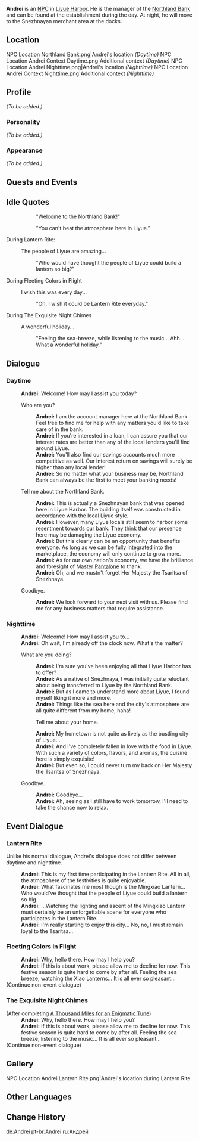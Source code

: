 {{Meta
<!-- REMOVE THIS TEMPLATE AFTER ADDING MISSING INFO -->
|missing_NPC_profile  = yes
}}
{{Character Infobox
|type             = NPC
|image            = NPC Andrei.png
|region           = Liyue
|region2          = Snezhnaya
|affiliation      = Northland Bank
|title            = Manager, Northland Bank
}}
'''Andrei''' is an [[NPC]] in [[Liyue Harbor]]. He is the manager of the [[Northland Bank]] and can be found at the establishment during the day. At night, he will move to the Snezhnayan merchant area at the docks.

==Location==
<gallery>
NPC Location Northland Bank.png|Andrei's location ''(Daytime)''
NPC Location Andrei Context Daytime.png|Additional context ''(Daytime)''
NPC Location Andrei Nighttime.png|Andrei's location ''(Nighttime)''
NPC Location Andrei Context Nighttime.png|Additional context ''(Nighttime)''
</gallery>

==Profile==
''(To be added.)''

===Personality===
''(To be added.)''

===Appearance===
''(To be added.)''

==Quests and Events==
{{Quests and Events}}

==Idle Quotes==
{{Dialogue start}}
:: {{A|VO Andrei 01.ogg}} "Welcome to the Northland Bank!"
:: {{A|VO Andrei 02.ogg}} "You can't beat the atmosphere here in Liyue."
{{Dialogue end}}

;During Lantern Rite:
{{Dialogue start}}
: {{DIcon|Idle}} The people of Liyue are amazing...
:: {{A|VO Andrei Lantern Rite 01.ogg}} "Who would have thought the people of Liyue could build a lantern so big?"
{{Dialogue end}}

;During Fleeting Colors in Flight
{{Dialogue start}}
: {{DIcon|Idle}} I wish this was every day...
:: {{A|VO Andrei Lantern Rite 02.ogg}} "Oh, I wish it could be Lantern Rite everyday."
{{Dialogue end}}

;During The Exquisite Night Chimes
{{Dialogue start}}
: {{DIcon|Idle}} A wonderful holiday...
:: {{A|VO Andrei Lantern Rite 03.ogg}} "Feeling the sea-breeze, while listening to the music... Ahh... What a wonderful holiday."
{{Dialogue end}}

==Dialogue==
===Daytime===
{{Dialogue start}}
:'''Andrei:''' Welcome! How may I assist you today?
:{{DIcon}} Who are you?
::'''Andrei:''' I am the account manager here at the Northland Bank. Feel free to find me for help with any matters you'd like to take care of in the bank.
::'''Andrei:''' If you're interested in a loan, I can assure you that our interest rates are better than any of the local lenders you'll find around Liyue.
::'''Andrei:''' You'll also find our savings accounts much more competitive as well. Our interest return on savings will surely be higher than any local lender!
::'''Andrei:''' So no matter what your business may be, Northland Bank can always be the first to meet your banking needs!
:{{DIcon}} Tell me about the Northland Bank.
::'''Andrei:''' This is actually a Snezhnayan bank that was opened here in Liyue Harbor. The building itself was constructed in accordance with the local Liyue style.
::'''Andrei:''' However, many Liyue locals still seem to harbor some resentment towards our bank. They think that our presence here may be damaging the Liyue economy.
::'''Andrei:''' But this clearly can be an opportunity that benefits everyone. As long as we can be fully integrated into the marketplace, the economy will only continue to grow more.
::'''Andrei:''' As for our own nation's economy, we have the brilliance and foresight of Master [[Pantalone]] to thank.
::'''Andrei:''' Oh, and we mustn't forget Her Majesty the Tsaritsa of Snezhnaya.
:{{DIcon}} Goodbye.
::'''Andrei:''' We look forward to your next visit with us. Please find me for any business matters that require assistance.
{{Dialogue end}}

===Nighttime===
{{Dialogue start}}
:'''Andrei:''' Welcome! How may I assist you to...
:'''Andrei:''' Oh wait, I'm already off the clock now. What's the matter?
:{{DIcon}} What are you doing?
::'''Andrei:''' I'm sure you've been enjoying all that Liyue Harbor has to offer?
::'''Andrei:''' As a native of Snezhnaya, I was initially quite reluctant about being transferred to Liyue by the Northland Bank.
::'''Andrei:''' But as I came to understand more about Liyue, I found myself liking it more and more.
::'''Andrei:''' Things like the sea here and the city's atmosphere are all quite different from my home, haha!
::{{DIcon}} Tell me about your home.
::'''Andrei:''' My hometown is not quite as lively as the bustling city of Liyue...
::'''Andrei:''' And I've completely fallen in love with the food in Liyue. With such a variety of colors, flavors, and aromas, the cuisine here is simply exquisite!
::'''Andrei:''' But even so, I could never turn my back on Her Majesty the Tsaritsa of Snezhnaya.
:{{DIcon}} Goodbye.
::'''Andrei:''' Goodbye...
::'''Andrei:''' Ah, seeing as I still have to work tomorrow, I'll need to take the chance now to relax.
{{Dialogue end}}

==Event Dialogue==
===Lantern Rite===
Unlike his normal dialogue, Andrei's dialogue does not differ between daytime and nighttime.

{{Dialogue start}}
:'''Andrei:''' This is my first time participating in the Lantern Rite. All in all, the atmosphere of the festivities is quite enjoyable.
:'''Andrei:''' What fascinates me most though is the Mingxiao Lantern... Who would've thought that the people of Liyue could build a lantern so big.
:'''Andrei:''' ...Watching the lighting and ascent of the Mingxiao Lantern must certainly be an unforgettable scene for everyone who participates in the Lantern Rite.
:'''Andrei:''' I'm really starting to enjoy this city... No, no, I must remain loyal to the Tsaritsa...
{{Dialogue end}}

===Fleeting Colors in Flight===
{{Dialogue start}}
:'''Andrei:''' Why, hello there. How may I help you?
:'''Andrei:''' If this is about work, please allow me to decline for now. This festive season is quite hard to come by after all. Feeling the sea breeze, watching the Xiao Lanterns... It is all ever so pleasant...
;(Continue non-event dialogue)
{{Dialogue end}}

===The Exquisite Night Chimes===
{{Dialogue start}}
;(After completing [[A Thousand Miles for an Enigmatic Tune]]){{Verify}}
:'''Andrei:''' Why, hello there. How may I help you?
:'''Andrei:''' If this is about work, please allow me to decline for now. This festive season is quite hard to come by after all. Feeling the sea breeze, listening to the music... It is all ever so pleasant...
;(Continue non-event dialogue)
{{Dialogue end}}

==Gallery==
<gallery>
NPC Location Andrei Lantern Rite.png|Andrei's location during Lantern Rite
<!--NPC Location Andrei Context Lantern Rite.png|Additional context during Lantern Rite-->
</gallery>

==Other Languages==
{{Other Languages
|default_hidden = 1
|en      = Andrei
|zhs     = 安德烈
|zhs_rm  = Āndéliè
|zht     = 安德烈
|zht_rm  = Āndéliè
|ja      = アンドレイ
|ja_rm   = Andorei
|ko      = 안드레이
|ko_rm   = Andeurei
|es      = Andrei
|fr      = Andrei
|ru      = Андрей
|th      = Andrei
|vi      = Andrei
|de      = Andrei
|id      = Andrei
|pt      = Andrei
|tr      = Andrei
|it      = Andrei
}}

==Change History==
{{Change History|1.0}}

[[de:Andrei]]
[[pt-br:Andrei]]
[[ru:Андрей]]